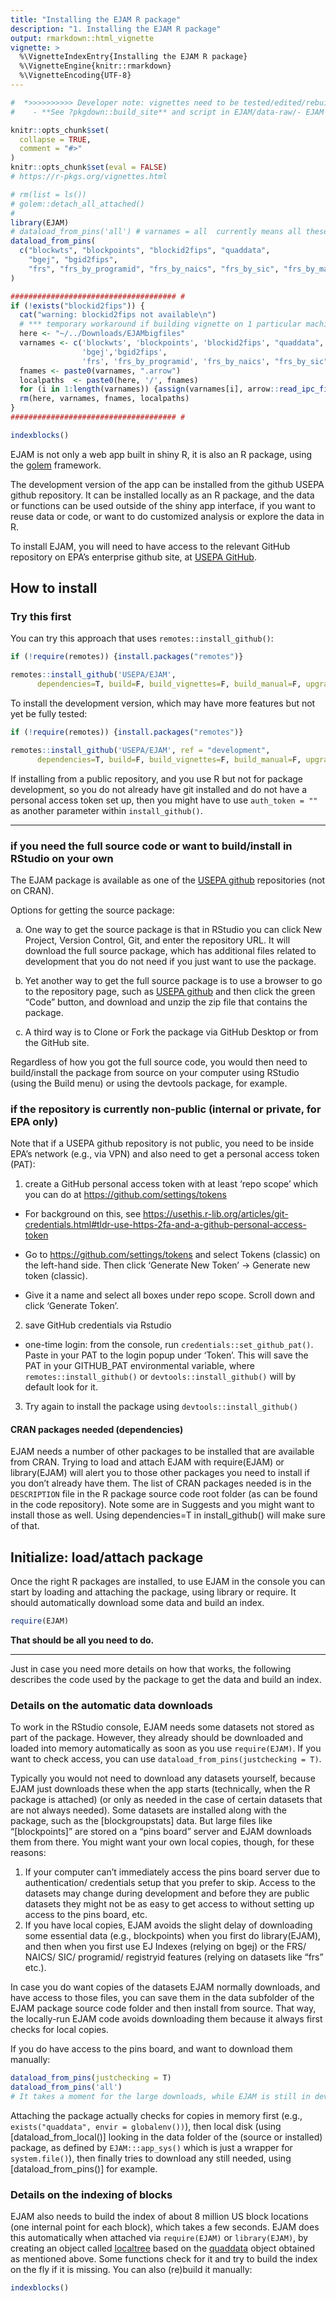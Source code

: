 ```yaml
---
title: "Installing the EJAM R package"
description: "1. Installing the EJAM R package"
output: rmarkdown::html_vignette
vignette: >
  %\VignetteIndexEntry{Installing the EJAM R package}
  %\VignetteEngine{knitr::rmarkdown}
  %\VignetteEncoding{UTF-8}
---
```


```r
#  *>>>>>>>>>> Developer note: vignettes need to be tested/edited/rebuilt regularly <<<<<<<<<<<*
#    - **See ?pkgdown::build_site** and script in EJAM/data-raw/- EJAM uses the pkgdown R package to build help and articles/ vignettes as web pages
```

```r
knitr::opts_chunk$set(
  collapse = TRUE,
  comment = "#>"
)
knitr::opts_chunk$set(eval = FALSE)
# https://r-pkgs.org/vignettes.html
```

```r
# rm(list = ls())
# golem::detach_all_attached()
# 
library(EJAM)
# dataload_from_pins('all') # varnames = all  currently means all these:
dataload_from_pins(
  c("blockwts", "blockpoints", "blockid2fips", "quaddata", 
    "bgej", "bgid2fips",
    "frs", "frs_by_programid", "frs_by_naics", "frs_by_sic", "frs_by_mact")
)

##################################### #
if (!exists("blockid2fips")) {
  cat("warning: blockid2fips not available\n")
  # *** temporary workaround if building vignette on 1 particular machine
  here <- "~/../Downloads/EJAMbigfiles"
  varnames <- c('blockwts', 'blockpoints', 'blockid2fips', "quaddata",
                'bgej','bgid2fips', 
                'frs', 'frs_by_programid', 'frs_by_naics', "frs_by_sic", "frs_by_mact")
  fnames <- paste0(varnames, ".arrow")
  localpaths  <- paste0(here, '/', fnames)
  for (i in 1:length(varnames)) {assign(varnames[i], arrow::read_ipc_file(file = localpaths[i]))}
  rm(here, varnames, fnames, localpaths)
}
##################################### #

indexblocks()
```

EJAM is not only a web app built in shiny R, it is also an R package, using the [golem](https://thinkr-open.github.io/golem/ "https://thinkr-open.github.io/golem/"){.uri target="_blank" rel="noreferrer noopener"} framework.

The development version of the app can be installed from the github USEPA github repository. It can be installed locally as an R package, and the data or functions can be used outside of the shiny app interface, if you want to reuse data or code, or want to do customized analysis or explore the data in R.

To install EJAM, you will need to have access to the relevant GitHub repository on EPA's enterprise github site, at [USEPA GitHub](https://github.com/USEPA "https://github.com/USEPA"){.uri target="_blank" rel="noreferrer noopener"}.

## How to install

### Try this first

You can try this approach that uses `remotes::install_github()`:

```r
if (!require(remotes)) {install.packages("remotes")}

remotes::install_github('USEPA/EJAM',
      dependencies=T, build=F, build_vignettes=F, build_manual=F, upgrade=F)
```

To install the development version, which may have more features but not yet be fully tested:

```r
if (!require(remotes)) {install.packages("remotes")}

remotes::install_github('USEPA/EJAM', ref = "development", 
      dependencies=T, build=F, build_vignettes=F, build_manual=F, upgrade=F)
```

If installing from a public repository, and you use R but not for package development, so you do not already have git installed and do not have a personal access token set up, then you might have to use `auth_token = ""` as another parameter within `install_github()`.

------------------------------------------------------------------------

### if you need the full source code or want to build/install in RStudio on your own

The EJAM package is available as one of the [USEPA github](https://github.com/USEPA/EJAM "github.com/USEPA/EJAM"){.uri target="_blank" rel="noreferrer noopener"} repositories (not on CRAN).

Options for getting the source package:

a.  One way to get the source package is that in RStudio you can click New Project, Version Control, Git, and enter the repository URL. It will download the full source package, which has additional files related to development that you do not need if you just want to use the package.

b.  Yet another way to get the full source package is to use a browser to go to the repository page, such as [USEPA github](https://github.com/USEPA/EJAM "github.com/USEPA/EJAM"){.uri target="_blank" rel="noreferrer noopener"} and then click the green "Code" button, and download and unzip the zip file that contains the package.

c.  A third way is to Clone or Fork the package via GitHub Desktop or from the GitHub site.

Regardless of how you got the full source code, you would then need to build/install the package from source on your computer using RStudio (using the Build menu) or using the devtools package, for example.

### if the repository is currently non-public (internal or private, for EPA only)

Note that if a USEPA github repository is not public, you need to be inside EPA's network (e.g., via VPN) and also need to get a personal access token (PAT):

1.  create a GitHub personal access token with at least 'repo scope' which you can do at <https://github.com/settings/tokens>

-   For background on this, see [https://usethis.r-lib.org/articles/git-credentials.html#tldr-use-https-2fa-and-a-github-personal-access-token](https://usethis.r-lib.org/articles/git-credentials.html#tldr-use-https-2fa-and-a-github-personal-access-token){.uri target="_blank" rel="noreferrer noopener"}

-   Go to [https://github.com/settings/tokens](https://github.com/settings/tokens){.uri target="_blank" rel="noreferrer noopener"} and select Tokens (classic) on the left-hand side. Then click 'Generate New Token' -\> Generate new token (classic).

-   Give it a name and select all boxes under repo scope. Scroll down and click 'Generate Token'.

2.  save GitHub credentials via Rstudio

-   one-time login: from the console, run `credentials::set_github_pat()`. Paste in your PAT to the login popup under 'Token'. This will save the PAT in your GITHUB_PAT environmental variable, where `remotes::install_github()` or `devtools::install_github()` will by default look for it.

3.  Try again to install the package using `devtools::install_github()`

#### CRAN packages needed (dependencies)

EJAM needs a number of other packages to be installed that are available from CRAN. Trying to load and attach EJAM with require(EJAM) or library(EJAM) will alert you to those other packages you need to install if you don't already have them. The list of CRAN packages needed is in the `DESCRIPTION` file in the R package source code root folder (as can be found in the code repository). Note some are in Suggests and you might want to install those as well. Using dependencies=T in install_github() will make sure of that.

## Initialize: load/attach package

Once the right R packages are installed, to use EJAM in the console you can start by loading and attaching the package, using library or require. It should automatically download some data and build an index.

```r

require(EJAM)

```

**That should be all you need to do.**

------------------------------------------------------------------------

Just in case you need more details on how that works, the following describes the code used by the package to get the data and build an index.

### Details on the automatic data downloads

To work in the RStudio console, EJAM needs some datasets not stored as part of the package. However, they already should be downloaded and loaded into memory automatically as soon as you use `require(EJAM)`. If you want to check access, you can use `dataload_from_pins(justchecking = T)`.

Typically you would not need to download any datasets yourself, because EJAM just downloads these when the app starts (technically, when the R package is attached) (or only as needed in the case of certain datasets that are not always needed). Some datasets are installed along with the package, such as the [blockgroupstats] data. But large files like "[blockpoints]" are stored on a "pins board" server and EJAM downloads them from there. You might want your own local copies, though, for these reasons:

1.  If your computer can’t immediately access the pins board server due to authentication/ credentials setup that you prefer to skip. Access to the datasets may change during development and before they are public datasets they might not be as easy to get access to without setting up access to the pins board, etc.
2.  If you have local copies, EJAM avoids the slight delay of downloading some essential data (e.g., blockpoints) when you first do library(EJAM), and then when you first use EJ Indexes (relying on bgej) or the FRS/ NAICS/ SIC/ programid/ registryid features (relying on datasets like "frs" etc.).

In case you do want copies of the datasets EJAM normally downloads, and have access to those files, you can save them in the data subfolder of the EJAM package source code folder and then install from source. That way, the locally-run EJAM code avoids downloading them because it always first checks for local copies.

If you do have access to the pins board, and want to download them manually:

```r
dataload_from_pins(justchecking = T)
dataload_from_pins('all')
# It takes a moment for the large downloads, while EJAM is still in development.
```

Attaching the package actually checks for copies in memory first (e.g., `exists("quaddata", envir = globalenv())`), then local disk (using [dataload_from_local()] looking in the data folder of the (source or installed) package, as defined by `EJAM:::app_sys()` which is just a wrapper for `system.file()`), then finally tries to download any still needed, using [dataload_from_pins()] for example.

### Details on the indexing of blocks

EJAM also needs to build the index of about 8 million US block locations (one internal point for each block), which takes a few seconds. EJAM does this automatically when attached via `require(EJAM)` or `library(EJAM)`, by creating an object called [localtree](../reference/localtree.html) based on the [quaddata](../reference/quaddata.html) object obtained as mentioned above. Some functions check for it and try to build the index on the fly if it is missing. You can also (re)build it manually:

```r
indexblocks()
```

